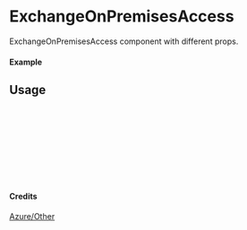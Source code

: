 
<Meta of={ExchangeOnPremisesAccess} title="Azure/Other/ExchangeOnPremisesAccess" />

# ExchangeOnPremisesAccess

ExchangeOnPremisesAccess component with different props.

#### Example

<Canvas of={ExchangeOnPremisesAccess.Primary} />

## Usage

```ts
import { ExchangeOnPremisesAccess } from "yadl-ui";

const Example = () => {
  return (
      <ExchangeOnPremisesAccess />
  );
};

export default Example;
```

#### Credits
[Azure/Other](https://learn.microsoft.com/en-us/azure/architecture/icons/)
